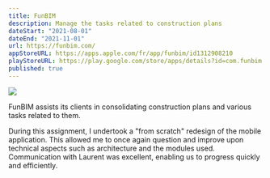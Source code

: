 ```yaml
---
title: FunBIM
description: Manage the tasks related to construction plans
dateStart: "2021-08-01"
dateEnd: "2021-11-01"
url: https://funbim.com/
appStoreURL: https://apps.apple.com/fr/app/funbim/id1312908210
playStoreURL: https://play.google.com/store/apps/details?id=com.funbim.android&hl
published: true
---
```


![](https://dam.malt.com/51975093-b45c-4019-bb9f-f8f510269940)

FunBIM assists its clients in consolidating construction plans and various tasks related to them.

During this assignment, I undertook a "from scratch" redesign of the mobile application. This allowed me to once again question and improve upon technical aspects such as architecture and the modules used. Communication with Laurent was excellent, enabling us to progress quickly and efficiently.
